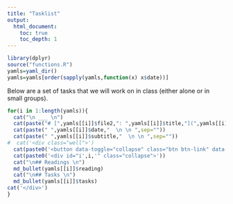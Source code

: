 ```yaml
---
title: "Tasklist"
output:
  html_document:
    toc: true
    toc_depth: 1
---
```


```r
library(dplyr)
source("functions.R")
yamls=yaml_dir()
yamls=yamls[order(sapply(yamls,function(x) x$date))]
```

Below are a set of tasks that we will work on in class (either alone or in small groups).


```r
for(i in 1:length(yamls)){
  cat("\n ___ \n") 
  cat(paste("# [",yamls[[i]]$file2,": ",yamls[[i]]$title,"](",yamls[[i]]$url,") \n"))
  cat(paste(" ",yamls[[i]]$date,"  \n \n ",sep=""))
  cat(paste(" ",yamls[[i]]$subtitle,"  \n \n ",sep=""))
#  cat('<div class="well">')
  cat(paste0('<button data-toggle="collapse" class="btn btn-link" data-target="#i',i,'">Show Readings & Tasks </button>'))
  cat(paste0('<div id="i',i,'" class="collapse">'))
  cat("\n## Readings \n")
  md_bullet(yamls[[i]]$reading)
  cat("\n## Tasks \n")
  md_bullet(yamls[[i]]$tasks)
cat('</div>')
}
```


